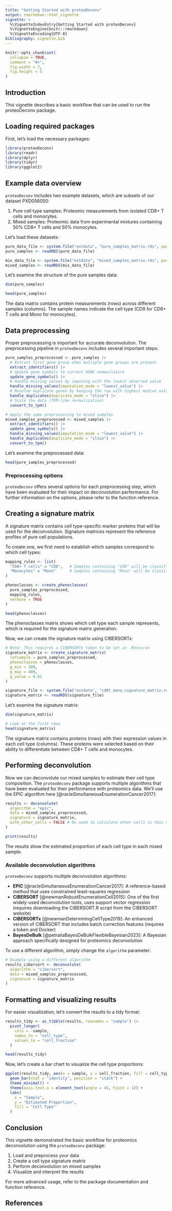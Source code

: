 ```yaml
---
title: "Getting Started with proteoDeconv"
output: rmarkdown::html_vignette
vignette: >
  %\VignetteIndexEntry{Getting Started with proteoDeconv}
  %\VignetteEngine{knitr::rmarkdown}
  %\VignetteEncoding{UTF-8}
bibliography: vignette.bib
---
```


```r
knitr::opts_chunk$set(
  collapse = TRUE,
  comment = "#>",
  fig.width = 7,
  fig.height = 5
)
```

## Introduction

This vignette describes a basic workflow that can be used to run the proteoDeconv package.

## Loading required packages

First, let's load the necessary packages:

```r
library(proteoDeconv)
library(readr)
library(dplyr)
library(tidyr)
library(ggplot2)
```

## Example data overview

`proteoDeconv` includes two example datasets, which are subsets of our dataset PXD056050:

1. Pure cell type samples: Proteomic measurements from isolated CD8+ T cells and monocytes.
2. Mixed samples: Proteomic data from experimental mixtures containing 50% CD8+ T cells and 50% monocytes.

Let's load these datasets:

```r
pure_data_file <- system.file("extdata", "pure_samples_matrix.rds", package = "proteoDeconv")
pure_samples <- readRDS(pure_data_file)

mix_data_file <- system.file("extdata", "mixed_samples_matrix.rds", package = "proteoDeconv")
mixed_samples <- readRDS(mix_data_file)
```

Let's examine the structure of the pure samples data:

```r
dim(pure_samples)

head(pure_samples)
```

The data matrix contains protein measurements (rows) across different samples (columns). The sample names indicate the cell type (CD8 for CD8+ T cells and Mono for monocytes).

## Data preprocessing

Proper preprocessing is important for accurate deconvolution. The preprocessing pipeline in `proteoDeconv` includes several important steps:

```r
pure_samples_preprocessed <- pure_samples |>
  # Extract first gene group when multiple gene groups are present
  extract_identifiers() |>
  # Update gene symbols to current HGNC nomenclature
  update_gene_symbols() |>
  # Handle missing values by imputing with the lowest observed value
  handle_missing_values(imputation_mode = "lowest_value") |>
  # Resolve duplicate genes by keeping the row with highest median value
  handle_duplicates(duplicate_mode = "slice") |>
  # Scale the data (TPM-like normalization)
  convert_to_tpm()

# Apply the same preprocessing to mixed samples
mixed_samples_preprocessed <- mixed_samples |>
  extract_identifiers() |>
  update_gene_symbols() |>
  handle_missing_values(imputation_mode = "lowest_value") |>
  handle_duplicates(duplicate_mode = "slice") |>
  convert_to_tpm()
```

Let's examine the preprocessed data:

```r
head(pure_samples_preprocessed)
```

### Preprocessing options

`proteoDeconv` offers several options for each preprocessing step, which have been evaluated for their impact on deconvolution performance. For further information on the options, please refer to the function reference.

## Creating a signature matrix

A signature matrix contains cell type-specific marker proteins that will be used for the deconvolution. Signature matrices represent the reference profiles of pure cell populations.

To create one, we first need to establish which samples correspond to which cell types:

```r
mapping_rules <- list(
  "CD8+ T cells" = "CD8",   # Samples containing "CD8" will be classified as CD8+ T cells
  "Monocytes" = "Mono"      # Samples containing "Mono" will be classified as Monocytes
)

phenoclasses <- create_phenoclasses(
  pure_samples_preprocessed,
  mapping_rules,
  verbose = TRUE
)

head(phenoclasses)
```

The phenoclasses matrix shows which cell type each sample represents, which is required for the signature matrix generation.

Now, we can create the signature matrix using CIBERSORTx:

```r
# Note: This requires a CIBERSORTx token to be set in .Renviron
signature_matrix <- create_signature_matrix(
  refsample = pure_samples_preprocessed,
  phenoclasses = phenoclasses,
  g_min = 200,
  g_max = 400,
  q_value = 0.01
)
```

```r
signature_file <- system.file("extdata", "cd8t_mono_signature_matrix.rds", package = "proteoDeconv")
signature_matrix <- readRDS(signature_file)
```

Let's examine the signature matrix:

```r
dim(signature_matrix)

# Look at the first rows
head(signature_matrix)
```

The signature matrix contains proteins (rows) with their expression values in each cell type (columns). These proteins were selected based on their ability to differentiate between CD8+ T cells and monocytes.

## Performing deconvolution

Now we can deconvolute our mixed samples to estimate their cell type composition. The `proteoDeconv` package supports multiple algorithms that have been evaluated for their performance with proteomics data. We'll use the EPIC algorithm here [@racleSimultaneousEnumerationCancer2017]:

```r
results <- deconvolute(
  algorithm = "epic",
  data = mixed_samples_preprocessed,
  signature = signature_matrix,
  with_other_cells = FALSE # No need to calculate other cells in this case
)

print(results)
```

The results show the estimated proportion of each cell type in each mixed sample.

### Available deconvolution algorithms

`proteoDeconv` supports multiple deconvolution algorithms:

- **EPIC** [@racleSimultaneousEnumerationCancer2017]: A reference-based method that uses constrained least-squares regression
- **CIBERSORT** [@newmanRobustEnumerationCell2015]: One of the first widely-used deconvolution tools, uses support vector regression (requires downloading the CIBERSORT.R script from the CIBERSORT website)
- **CIBERSORTx** [@newmanDeterminingCellType2019]: An enhanced version of CIBERSORT that includes batch correction features (requires a token and Docker)
- **BayesDeBulk** [@petraliaBayesDeBulkFlexibleBayesian2023]: A Bayesian approach specifically designed for proteomics deconvolution

To use a different algorithm, simply change the `algorithm` parameter:

```r
# Example using a different algorithm
results_cibersort <- deconvolute(
  algorithm = "cibersort",
  data = mixed_samples_preprocessed,
  signature = signature_matrix
)
```

## Formatting and visualizing results

For easier visualization, let's convert the results to a tidy format:

```r
results_tidy <- as_tibble(results, rownames = "sample") |>
  pivot_longer(
    cols = -sample,
    names_to = "cell_type",
    values_to = "cell_fraction"
  )

head(results_tidy)
```

Now, let's create a bar chart to visualize the cell type proportions:

```r
ggplot(results_tidy, aes(x = sample, y = cell_fraction, fill = cell_type)) +
  geom_bar(stat = "identity", position = "stack") +
  theme_minimal() +
  theme(axis.text.x = element_text(angle = 45, hjust = 1)) +
  labs(
    x = "Sample",
    y = "Estimated Proportion",
    fill = "Cell Type"
  )
```

## Conclusion

This vignette demonstrated the basic workflow for proteomics deconvolution using the `proteoDeconv` package:

1. Load and preprocess your data
2. Create a cell type signature matrix
3. Perform deconvolution on mixed samples
4. Visualize and interpret the results

For more advanced usage, refer to the package documentation and function reference.

## References

